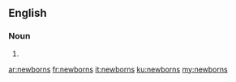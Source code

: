 ==English==

===Noun===
{{head|en|plural}}

# {{plural of|newborn|lang=en|nocat=1}}

[[ar:newborns]]
[[fr:newborns]]
[[it:newborns]]
[[ku:newborns]]
[[my:newborns]]